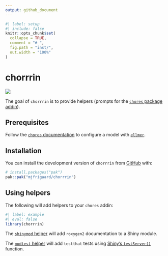 ```yaml
---
output: github_document
---
```


<!-- README.md is generated from README.Rmd. Please edit that file -->

```r
#| label: setup
#| include: false
knitr::opts_chunk$set(
  collapse = TRUE,
  comment = "# ",
  fig.path = "inst/",
  out.width = "100%"
)
```

# chorrrin

<!-- badges: start -->
<!-- badges: end -->

![](inst/chorrrin-example.gif)

The goal of `chorrrin` is to provide helpers (prompts for the [`chores` package addin](https://simonpcouch.github.io/chores/articles/custom.html#extension-packages)). 

## Prerequisites 

Follow the [`chores` documentation](https://simonpcouch.github.io/chores/articles/chores.html#choosing-a-model) to configure a model with [`ellmer`](https://ellmer.tidyverse.org/). 

## Installation

You can install the development version of `chorrrin` from [GitHub](https://github.com/mjfrigaard/chorrrin) with:

``` r
# install.packages("pak")
pak::pak("mjfrigaard/chorrrin")
```


## Using helpers

The following will add helpers to your `chores` addin:

```r
#| label: example
#| eval: false 
library(chorrrin)
```

The [`shinymod` helper](https://github.com/mjfrigaard/chorrrin/blob/main/inst/prompts/shinymod-prefix.md) will add `roxygen2` documentation to a Shiny module.

The [`modtest` helper](https://github.com/mjfrigaard/chorrrin/blob/main/inst/prompts/modtest-replace.md) will add `testthat` tests using [Shiny's `testServer()`](https://shiny.posit.co/r/articles/improve/server-function-testing/) function.
